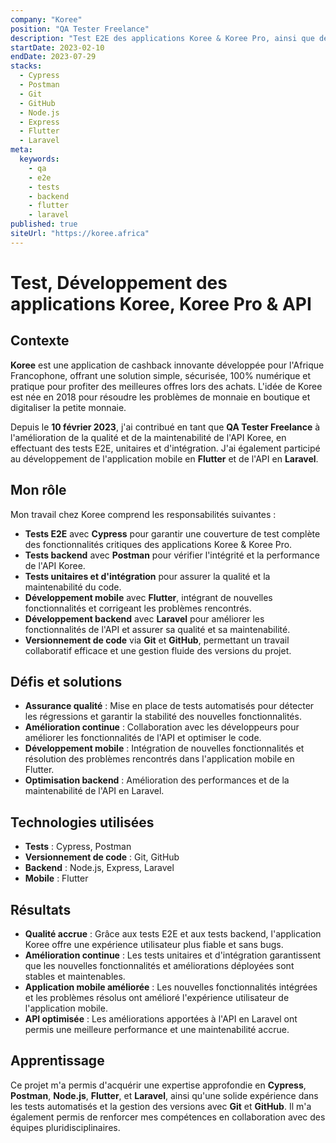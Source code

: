 ```yaml
---
company: "Koree"
position: "QA Tester Freelance"
description: "Test E2E des applications Koree & Koree Pro, ainsi que des tests backend E2E, unitaires et d'intégration de l'ensemble de l'API Koree. Développement de l'application mobile en Flutter et de l'API en Laravel."
startDate: 2023-02-10
endDate: 2023-07-29
stacks:
  - Cypress
  - Postman
  - Git
  - GitHub
  - Node.js
  - Express
  - Flutter
  - Laravel
meta:
  keywords:
    - qa
    - e2e
    - tests
    - backend
    - flutter
    - laravel
published: true
siteUrl: "https://koree.africa"
---
```


# Test, Développement des applications Koree, Koree Pro & API

## Contexte

**Koree** est une application de cashback innovante développée pour l'Afrique Francophone, offrant une solution simple, sécurisée, 100% numérique et pratique pour profiter des meilleures offres lors des achats. L'idée de Koree est née en 2018 pour résoudre les problèmes de monnaie en boutique et digitaliser la petite monnaie.

Depuis le **10 février 2023**, j'ai contribué en tant que **QA Tester Freelance** à l'amélioration de la qualité et de la maintenabilité de l'API Koree, en effectuant des tests E2E, unitaires et d'intégration. J'ai également participé au développement de l'application mobile en **Flutter** et de l'API en **Laravel**.

## Mon rôle

Mon travail chez Koree comprend les responsabilités suivantes :

- **Tests E2E** avec **Cypress** pour garantir une couverture de test complète des fonctionnalités critiques des applications Koree & Koree Pro.
- **Tests backend** avec **Postman** pour vérifier l'intégrité et la performance de l'API Koree.
- **Tests unitaires et d'intégration** pour assurer la qualité et la maintenabilité du code.
- **Développement mobile** avec **Flutter**, intégrant de nouvelles fonctionnalités et corrigeant les problèmes rencontrés.
- **Développement backend** avec **Laravel** pour améliorer les fonctionnalités de l'API et assurer sa qualité et sa maintenabilité.
- **Versionnement de code** via **Git** et **GitHub**, permettant un travail collaboratif efficace et une gestion fluide des versions du projet.

## Défis et solutions

- **Assurance qualité** : Mise en place de tests automatisés pour détecter les régressions et garantir la stabilité des nouvelles fonctionnalités.
- **Amélioration continue** : Collaboration avec les développeurs pour améliorer les fonctionnalités de l'API et optimiser le code.
- **Développement mobile** : Intégration de nouvelles fonctionnalités et résolution des problèmes rencontrés dans l'application mobile en Flutter.
- **Optimisation backend** : Amélioration des performances et de la maintenabilité de l'API en Laravel.

## Technologies utilisées

- **Tests** : Cypress, Postman
- **Versionnement de code** : Git, GitHub
- **Backend** : Node.js, Express, Laravel
- **Mobile** : Flutter

## Résultats

- **Qualité accrue** : Grâce aux tests E2E et aux tests backend, l'application Koree offre une expérience utilisateur plus fiable et sans bugs.
- **Amélioration continue** : Les tests unitaires et d'intégration garantissent que les nouvelles fonctionnalités et améliorations déployées sont stables et maintenables.
- **Application mobile améliorée** : Les nouvelles fonctionnalités intégrées et les problèmes résolus ont amélioré l'expérience utilisateur de l'application mobile.
- **API optimisée** : Les améliorations apportées à l'API en Laravel ont permis une meilleure performance et une maintenabilité accrue.

## Apprentissage

Ce projet m'a permis d'acquérir une expertise approfondie en **Cypress**, **Postman**, **Node.js**, **Flutter**, et **Laravel**, ainsi qu'une solide expérience dans les tests automatisés et la gestion des versions avec **Git** et **GitHub**. Il m'a également permis de renforcer mes compétences en collaboration avec des équipes pluridisciplinaires.
